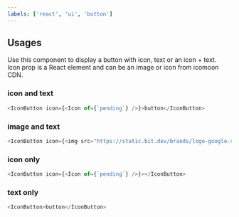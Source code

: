 ```yaml
---
labels: ['react', 'ui', 'button']
---
```



## Usages

Use this component to display a button with icon, text or an icon + text.  
Icon prop is a React element and can be an image or icon from icomoon CDN.

### icon and text

```js live
<IconButton icon={<Icon of={`pending`} />}>button</IconButton>
```

### image and text

```js live
<IconButton icon={<img src="https://static.bit.dev/brands/logo-google.svg" />}>button</IconButton>
```

### icon only

```js live
<IconButton icon={<Icon of={`pending`} />}></IconButton>
```

### text only

```js live
<IconButton>button</IconButton>
```
